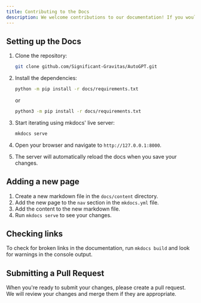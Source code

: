 ```yaml
---
title: Contributing to the Docs
description: We welcome contributions to our documentation! If you would like to contribute, please follow the steps below.
---
```


## Setting up the Docs

1.  Clone the repository:

    ```bash
    git clone github.com/Significant-Gravitas/AutoGPT.git
    ```

2.  Install the dependencies:

    ```bash
    python -m pip install -r docs/requirements.txt
    ```

    or

    ```bash
    python3 -m pip install -r docs/requirements.txt
    ```

3.  Start iterating using mkdocs' live server:

    ```bash
    mkdocs serve
    ```

4.  Open your browser and navigate to `http://127.0.0.1:8000`.

5.  The server will automatically reload the docs when you save your changes.


## Adding a new page

1.  Create a new markdown file in the `docs/content` directory.
2.  Add the new page to the `nav` section in the `mkdocs.yml` file.
3.  Add the content to the new markdown file.
4.  Run `mkdocs serve` to see your changes.

## Checking links

To check for broken links in the documentation, run `mkdocs build` and look for warnings in the console output.

## Submitting a Pull Request

When you're ready to submit your changes, please create a pull request. We will review your changes and merge them if they are appropriate.
